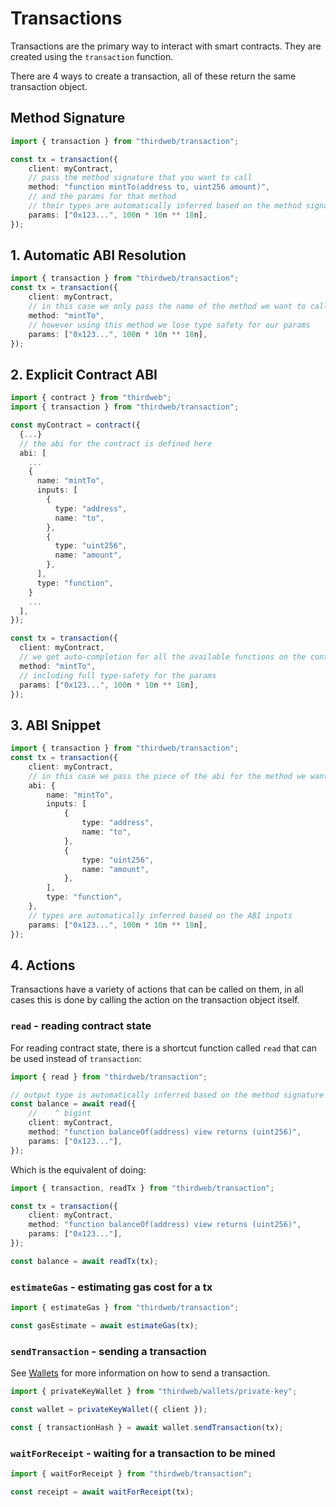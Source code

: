 # Transactions

Transactions are the primary way to interact with smart contracts. They are created using the `transaction` function.

There are 4 ways to create a transaction, all of these return the same transaction object.

## Method Signature

```ts
import { transaction } from "thirdweb/transaction";

const tx = transaction({
	client: myContract,
	// pass the method signature that you want to call
	method: "function mintTo(address to, uint256 amount)",
	// and the params for that method
	// their types are automatically inferred based on the method signature
	params: ["0x123...", 100n * 10n ** 18n],
});
```

## 1. Automatic ABI Resolution

```ts
import { transaction } from "thirdweb/transaction";
const tx = transaction({
	client: myContract,
	// in this case we only pass the name of the method we want to call
	method: "mintTo",
	// however using this method we lose type safety for our params
	params: ["0x123...", 100n * 10n ** 18n],
});
```

## 2. Explicit Contract ABI

```ts
import { contract } from "thirdweb";
import { transaction } from "thirdweb/transaction";

const myContract = contract({
  {...}
  // the abi for the contract is defined here
  abi: [
    ...
    {
      name: "mintTo",
      inputs: [
        {
          type: "address",
          name: "to",
        },
        {
          type: "uint256",
          name: "amount",
        },
      ],
      type: "function",
    }
    ...
  ],
});

const tx = transaction({
  client: myContract,
  // we get auto-completion for all the available functions on the contract ABI
  method: "mintTo",
  // including full type-safety for the params
  params: ["0x123...", 100n * 10n ** 18n],
});
```

## 3. ABI Snippet

```ts
import { transaction } from "thirdweb/transaction";
const tx = transaction({
	client: myContract,
	// in this case we pass the piece of the abi for the method we want to call
	abi: {
		name: "mintTo",
		inputs: [
			{
				type: "address",
				name: "to",
			},
			{
				type: "uint256",
				name: "amount",
			},
		],
		type: "function",
	},
	// types are automatically inferred based on the ABI inputs
	params: ["0x123...", 100n * 10n ** 18n],
});
```

## 4. Actions

Transactions have a variety of actions that can be called on them, in all cases this is done by calling the action on the transaction object itself.

### `read` - reading contract state

For reading contract state, there is a shortcut function called `read` that can be used instead of `transaction`:

```ts
import { read } from "thirdweb/transaction";

// output type is automatically inferred based on the method signature
const balance = await read({
	//    ^ bigint
	client: myContract,
	method: "function balanceOf(address) view returns (uint256)",
	params: ["0x123..."],
});
```

Which is the equivalent of doing:

```ts
import { transaction, readTx } from "thirdweb/transaction";

const tx = transaction({
	client: myContract,
	method: "function balanceOf(address) view returns (uint256)",
	params: ["0x123..."],
});

const balance = await readTx(tx);
```

### `estimateGas` - estimating gas cost for a tx

```ts
import { estimateGas } from "thirdweb/transaction";

const gasEstimate = await estimateGas(tx);
```

### `sendTransaction` - sending a transaction

See [Wallets](#wallets) for more information on how to send a transaction.

```ts
import { privateKeyWallet } from "thirdweb/wallets/private-key";

const wallet = privateKeyWallet({ client });

const { transactionHash } = await wallet.sendTransaction(tx);
```

### `waitForReceipt` - waiting for a transaction to be mined

```ts
import { waitForReceipt } from "thirdweb/transaction";

const receipt = await waitForReceipt(tx);
```
